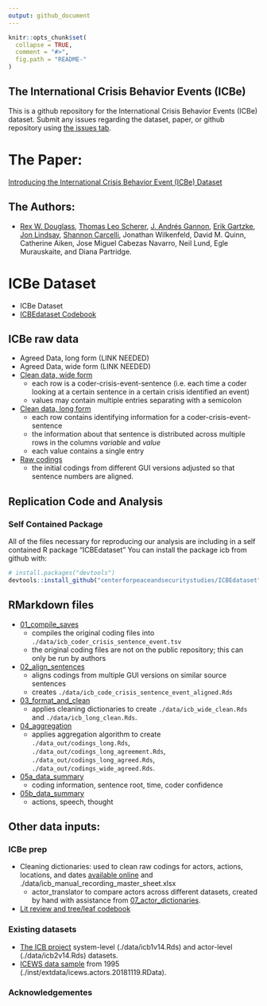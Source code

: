 ```yaml
---
output: github_document
---
```

<!-- README.md is generated from README.Rmd. Please edit that file -->

```r
knitr::opts_chunk$set(
  collapse = TRUE,
  comment = "#>",
  fig.path = "README-"
)
``` 


The International Crisis Behavior Events (ICBe)
-----------------------------


This is a github repository for the International Crisis Behavior Events (ICBe) dataset. Submit any issues regarding the dataset, paper, or github repository using [the issues tab](https://github.com/CenterForPeaceAndSecurityStudies/ICBEdataset/issues/new/choose). 

# The Paper:

[Introducing the International Crisis Behavior Event (ICBe) Dataset](https://github.com/CenterForPeaceAndSecurityStudies/ICBEdataset/blob/master/paper/IntroducingICBe_DouglassEtAl_2021_BetaDraft_bookdown.pdf)

## The Authors:

- [Rex W. Douglass](http://www.rexdouglass.com), [Thomas Leo Scherer](http://tlscherer.com/), [J. Andrés Gannon](https://jandresgannon.com/), [Erik Gartzke](http://erikgartzke.com/), [Jon Lindsay](https://www.jonrlindsay.com/), [Shannon Carcelli](https://www.shannoncarcelli.com/), Jonathan Wilkenfeld, David M. Quinn, Catherine Aiken, Jose Miguel Cabezas Navarro, Neil Lund, Egle Murauskaite, and Diana Partridge.


# ICBe Dataset

- ICBe Dataset
- [ICBEdataset Codebook](https://docs.google.com/document/d/1aJkweohbfIWtNpJw1CmXbeIiK6czbJ5iPyKwiYP1YlU/edit?usp=sharing)

## ICBe raw data

 - Agreed Data, long form (LINK NEEDED)
 - Agreed Data, wide form (LINK NEEDED)
 - [Clean data, wide form](https://github.com/CenterForPeaceAndSecurityStudies/ICBEdataset/raw/master/data/icb_wide_clean.Rds)
    + each row is a coder-crisis-event-sentence (i.e. each time a coder looking at a certain sentence in a certain crisis identified an event) 
    + values may contain multiple entries separating with a semicolon
 - [Clean data, long form](https://github.com/CenterForPeaceAndSecurityStudies/ICBEdataset/raw/master/data/icb_long_clean.Rds)
    + each row contains identifying information for a coder-crisis-event-sentence
    + the information about that sentence is distributed across multiple rows in the columns _variable_ and _value_
    + each value contains a single entry
 - [Raw codings](https://github.com/CenterForPeaceAndSecurityStudies/ICBEdataset/raw/master/data/icb_coder_crisis_sentence_event_aligned.Rds)
    + the initial codings from different GUI versions adjusted so that sentence numbers are aligned.


Replication Code and Analysis
-----------------------------

### Self Contained Package

All of the files necessary for reproducing our analysis are including in a self contained R package "ICBEdataset" You can install the package icb from github with:

``` r
# install.packages("devtools")
devtools::install_github("centerforpeaceandsecuritystudies/ICBEdataset")
```

## RMarkdown files
 - [01_compile_saves](https://centerforpeaceandsecuritystudies.github.io/ICBEdataset/01_compile_saves.html)
    + compiles the original coding files into `./data/icb_coder_crisis_sentence_event.tsv`
    + the original coding files are not on the public repository; this can only be run by authors
 - [02_align_sentences](https://centerforpeaceandsecuritystudies.github.io/ICBEdataset/02_align_sentences.html)
    + aligns codings from multiple GUI versions on similar source sentences
    + creates `./data/icb_code_crisis_sentence_event_aligned.Rds`
 - [03_format_and_clean](https://centerforpeaceandsecuritystudies.github.io/ICBEdataset/03_format_and_clean.html)
    + applies cleaning dictionaries to create `./data/icb_wide_clean.Rds` and `./data/icb_long_clean.Rds`.
 - [04_aggregation](https://centerforpeaceandsecuritystudies.github.io/ICBEdataset/04_aggregation.html)
    + applies aggregation algorithm to create `./data_out/codings_long.Rds`, `./data_out/codings_long_agreement.Rds`, `./data_out/codings_long_agreed.Rds`, `./data_out/codings_wide_agreed.Rds`.
    
 - [05a_data_summary](https://centerforpeaceandsecuritystudies.github.io/ICBEdataset/05a_data_summary.html)
    + coding information, sentence root, time, coder confidence
 - [05b_data_summary](https://centerforpeaceandsecuritystudies.github.io/ICBEdataset/05b_data_summary.html)
    + actions, speech, thought
 
 
## Other data inputs:

### ICBe prep
- Cleaning dictionaries: used to clean raw codings for actors, actions, locations, and dates [available online](https://docs.google.com/spreadsheets/d/1a7Id0Zg41PTKEv74H_KjiJzhMak2jGh0leT7B8oVWdI/edit#gid=0) and  ./data/icb_manual_recording_master_sheet.xlsx
  + actor_translator to compare actors across different datasets, created by hand with assistance from [07_actor_dictionaries](https://centerforpeaceandsecuritystudies.github.io/ICBEdataset/07_actor_dictionaries.html).
- [Lit review and tree/leaf codebook](https://docs.google.com/spreadsheets/d/10tZGzjYgmvrbgQTV3oadVEV8m1LxLEDJEq9pzqq90Fc/edit#gid=1604363724)

### Existing datasets
- [The ICB project](https://sites.duke.edu/icbdata/) system-level (./data/icb1v14.Rds) and actor-level (./data/icb2v14.Rds) datasets.
- [ICEWS data sample](https://dataverse.harvard.edu/file.xhtml?persistentId=doi:10.7910/DVN/28075/WNOBVV&version=30.0) from 1995 (./inst/extdata/icews.actors.20181119.RData).
 
 
### Acknowledgementes
 
 

